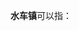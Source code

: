 '''水车镇'''可以指：
{{PRC admin/disambig|43/13/22/104/000|44/14/21/109/000|45/03/27/205}}
{{disambig|cat=三字中国镇名消歧义}}